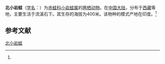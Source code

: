 {{NoteTA|G1=LS}}
{{Speciesbox
| name = 北小岩蛙
| status = 
| status_system = 
| image = 
| genus = Ingerana
| species = borealis
| authority = (Annandale, 1912)<ref name='id4933'>{{cite web| url =http://www.bioinfo.cn/db05/BjdwSpecies.php?action=view&id=4933| title =北小岩蛙| work =《中国动物物种编目数据库》| publisher =中国科学院微生物研究所| author =中国科学院动物研究所| accessdate =2009-04-11| deadurl =yes| archiveurl =https://web.archive.org/web/20160305080729/http://www.bioinfo.cn/db05/BjdwSpecies.php?action=view&id=4933| archivedate =2016-03-05}}</ref>
}}

'''北小岩蛙'''（[[学名|学名]]：{{lang|la|''Ingerana borealis''}}）为[[赤蛙科|赤蛙科]][[小岩蛙属|小岩蛙属]]的[[两栖动物|两栖动物]]。在[[中国大陆|中国大陆]]，分布于[[西藏|西藏]]等地，主要生活于流溪石下。其生存的海拔为400米。该物种的模式产地在印度。<ref name='id4933'/>

== 参考文献 ==
{{reflist}}

{{Wikispecies|Micrixalus borealis}}
{{Taxonbar|from=Q28008193}}

[[Category:舌突蛙屬|北小岩蛙]]


{{Amphibian-stub}}